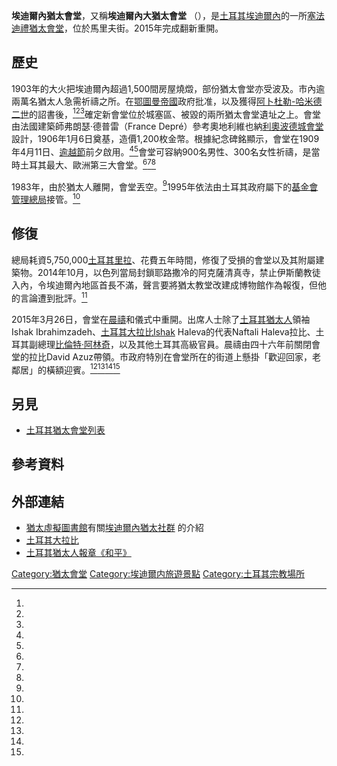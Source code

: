 {{Infobox religious building
| building_name         = 埃迪爾內猶太會堂<br>埃迪爾內大猶太會堂
| native_name           = Edirne Büyük Sinagogu
| infobox_width         =
| image                 = Edirne Buyuk Sinagogu.JPG
| image_size            = 200px
| caption               = 修復前的會堂前壁
| map_type              = Turkey
| map_size              = 200
| map_caption           = 在土耳其的位置
| location              = 土耳其埃迪爾內馬里夫街10號
| geo                   =
| latitude              = 41.6716
| longitude             = 26.5516
| religious_affiliation =[[猶太教正統派|猶太教正統派]]
| rite                  =[[塞法迪猶太人|塞法迪禮]]
| province              = 埃迪爾內
| district              =
| consecration_year     =
| functional_status     = 使用中
| architect             = 弗朗瑟‧德普雷
| leadership            = 
| website               =
| architecture          = yes
| architecture_type     =
| architecture_style    =
| facade_direction      = 
| groundbreaking        = 1906年
| year_completed        = 1909年
| specifications        = 
| construction_cost     = 1,200枚金幣
| capacity              = 1,200人
| length                =
| width                 =
| width_nave            =
| height_max            =
| dome_quantity         =
| dome_height_outer     =
| dome_height_inner     =
| dome_dia_outer        =
| dome_dia_inner        =
| minaret_quantity      =
| minaret_height        =
| spire_quantity        =
| spire_height          =
| materials             = 
| nrhp                  =
| added                 =
| refnum                =
}}

'''埃迪爾內猶太會堂'''，又稱'''埃迪爾內大猶太會堂''' （{{lang-tr|Edirne Büyük Sinagogu}}），是[[土耳其|土耳其]][[埃迪爾內|埃迪爾內]]的一所[[塞法迪猶太人|塞法迪禮]][[猶太會堂|猶太會堂]]，位於馬里夫街。2015年完成翻新重開。

==歷史==
1903年的大火把埃迪爾內超過1,500間房屋燒燬，部份猶太會堂亦受波及。市內逾兩萬名猶太人急需祈禱之所。在[[鄂圖曼帝國|鄂圖曼帝國]]政府批准，以及獲得[[阿卜杜勒-哈米德二世|阿卜杜勒-哈米德二世]]的詔書後，<ref name="s1"/><ref name="inn1"/><ref name="toi1"/>確定新會堂位於城塞區、被毀的兩所猶太會堂遺址之上。會堂由法國建築師弗朗瑟‧德普雷（France Depré）參考奧地利維也納[[利奧波德城會堂|利奧波德城會堂]]設計，1906年1月6日奠基，造價1,200枚金幣。根據紀念碑銘顯示，會堂在1909年4月11日、[[逾越節|逾越節]]前夕啟用。<ref name="byegm"/><ref name="m500"/>會堂可容納900名男性、300名女性祈禱，是當時土耳其最大、歐洲第三大會堂。<ref name="h1"/><ref name="cnnt1"/><ref name="an1"/>

1983年，由於猶太人離開，會堂丟空。<ref name="an1"/>1995年依法由土耳其政府屬下的[[基金會管理總局|基金會管理總局]]接管。<ref name="byegm"/>

==修復==
總局耗資5,750,000[[土耳其里拉|土耳其里拉]]、花費五年時間，修復了受損的會堂以及其附屬建築物。2014年10月，以色列當局封鎖耶路撒冷的阿克薩清真寺，禁止伊斯蘭教徒入內，令埃迪爾內地區首長不滿，聲言要將猶太教堂改建成博物館作為報復，但他的言論遭到批評。<ref name="TVB"/>

2015年3月26日，會堂在[[晨禱_(猶太教)|晨禱]]和儀式中重開。出席人士除了[[土耳其猶太人|土耳其猶太人]]領袖 Ishak Ibrahimzadeh、[[土耳其大拉比|土耳其大拉比]]Ishak Haleva的代表Naftali Haleva拉比、土耳其副總理[[比倫特‧阿林奇|比倫特‧阿林奇]]，以及其他土耳其高級官員。晨禱由四十六年前關閉會堂的拉比David Azuz帶領。市政府特別在會堂所在的街道上懸掛「歡迎回家，老鄰居」的橫額迎賓。<ref name="s1"/><ref name="inn1"/><ref name="toi1"/><ref name="cnnt1"/>

==另見==
* [[土耳其猶太會堂列表|土耳其猶太會堂列表]]

==參考資料==
{{reflist|30em|refs=
<ref name="h1">{{cite news |url=http://www.hurriyet.com.tr/gundem/28547762.asp |newspaper=[[自由報|自由報]] |title=Edirne'de Büyük Sinagog açılışa hazır |author=Özmen, Engin |date=2015-03-25 |language=tr |accessdate=2015-03-27 |archive-date=2015-09-24 |archive-url=https://web.archive.org/web/20150924131825/http://www.hurriyet.com.tr/gundem/28547762.asp |dead-url=no }}</ref>
<ref name="cnnt1">{{cite news |url=http://www.cnnturk.com/fotogaleri/turkiye/buyuk-sinagogda-46-yil-sonra-ilk-ibadet |newspaper=[[CNN土耳其|CNN土耳其]] |title=Büyük Sinagog'da 46 yıl sonra ilk ibadet |date=2015-03-26 |language=tr |accessdate=2015-03-27 |archive-date=2020-08-05 |archive-url=https://web.archive.org/web/20200805173725/https://www.cnnturk.com/fotogaleri/turkiye/buyuk-sinagogda-46-yil-sonra-ilk-ibadet |dead-url=no }}</ref>
<ref name="s1">{{cite news |url=http://www.sabah.com.tr/gundem/2015/03/26/edirne-sinagogu-46-yil-sonra-yeniden-ibadete-acildi |newspaper=[[晨報_(土耳其)|晨報]] |title=Edirne Sinagogu 46 yıl sonra yeniden ibadete açıldı |date=2015-03-26 |language=tr |accessdate=2015-03-27 |archive-date=2020-08-05 |archive-url=https://web.archive.org/web/20200805031012/https://www.sabah.com.tr/gundem/2015/03/26/edirne-sinagogu-46-yil-sonra-yeniden-ibadete-acildi |dead-url=no }}</ref>
<ref name="inn1">{{cite news |url=http://www.israelnationalnews.com/News/News.aspx/193258#.VRWtAuEpow8 |newspaper=[[以色列第七頻道|以色列第七頻道]] |title=Ottoman Era Synagogue Reopens in Turkey Following Restoration |author=Ariel, Ben |date=2015-03-27 |accessdate=2015-03-27 |archive-date=2019-09-10 |archive-url=https://web.archive.org/web/20190910003723/http://www.israelnationalnews.com/News/News.aspx/193258#.VRWtAuEpow8 |dead-url=no }}</ref>
<ref name="toi1">{{cite news |url=http://www.timesofisrael.com/turkey-reopens-restored-ottoman-era-synagogue/ |newspaper=[[以色列時報|以色列時報]] |title=Turkey reopens restored Ottoman-era synagogue |author= |date=2015-03-26 |accessdate=2015-03-27 |archive-date=2019-07-20 |archive-url=https://web.archive.org/web/20190720083429/https://www.timesofisrael.com/turkey-reopens-restored-ottoman-era-synagogue |dead-url=no }}</ref>
<ref name="m500">{{cite web |url=http://www.muze500.com/content/view/374/257/lang,tr/ |publisher=500. Yıl Vakfı |title=Viyana Türk Yahudi Cemaati ve Sinagogu |author=Güleryüz, Naim |date=February 2013 |language=tr |accessdate=2015-03-27 |deadurl=yes |archiveurl=https://web.archive.org/web/20150402140721/http://www.muze500.com/content/view/374/257/lang%2Ctr/ |archivedate=2015-04-02 }}</ref>
<ref name="an1">{{cite news |url=http://archinect.com/news/article/123825037/great-synagogue-of-edirne-in-turkey-reopens-after-five-year-restoration |newspaper=Archinect News |title=Great Synagogue of Edirne in Turkey, Europe's third largest synagogue, reopens after five-year restoration |accessdate=2015-03-27 |archive-date=2016-03-04 |archive-url=https://web.archive.org/web/20160304115602/http://archinect.com/news/article/123825037/great-synagogue-of-edirne-in-turkey-reopens-after-five-year-restoration |dead-url=no }}</ref>
<ref name="byegm">{{cite web |url=http://www.byegm.gov.tr/english/announcement/press-release-the-resotrated-great-synagogue-of-edirne-to-be-opened-on-thur/77835 |publisher=Directorate General of Press and Information |title=Press Release- The Restored ‘GREAT Synagogue of Edirne’ To Be Opened On Thursday |accessdate=2015-03-27 |archive-url=https://web.archive.org/web/20150328232050/http://www.byegm.gov.tr/english/announcement/press-release-the-resotrated-great-synagogue-of-edirne-to-be-opened-on-thur/77835 |archive-date=2015-03-28 |dead-url=yes }}</ref>
<ref name="TVB">{{cite news |url=http://news.tvb.com/world/553317ee6db28ca764000001/ |newspaper=[[無線新聞|無線新聞]] |title=宗教爭議無阻 土耳其百年猶太教堂重開 |date=2015-04-19 |language=中文 |accessdate=2015-04-20 |archive-date=2018-10-06 |archive-url=https://web.archive.org/web/20181006061129/http://news.tvb.com/world/553317ee6db28ca764000001/ |dead-url=no }}</ref>
}}

==外部連結==
{{commons category|Synagogues in Edirne}}
* [[猶太虛擬圖書館|猶太虛擬圖書館]]有關[http://www.jewishvirtuallibrary.org/jsource/judaica/ejud_0002_0006_0_05559.html 埃迪爾內猶太社群] {{Wayback|url=http://www.jewishvirtuallibrary.org/jsource/judaica/ejud_0002_0006_0_05559.html |date=20160810113423 }}的介紹
* [https://web.archive.org/web/20070513104859/http://www.musevicemaati.com/ 土耳其大拉比]
* [https://web.archive.org/web/20071017023123/http://www.salom.com.tr/Default.aspx 土耳其猶太人報章《和平》]

[[Category:猶太會堂|Category:猶太會堂]]
[[Category:埃迪爾内旅遊景點|Category:埃迪爾内旅遊景點]]
[[Category:土耳其宗教場所|Category:土耳其宗教場所]]